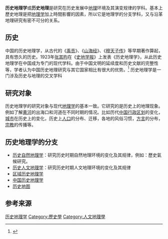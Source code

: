 '''历史地理学'''或'''历史地理'''是研究在历史发展中[[地理|地理]]环境及其演变规律的学科。基本上歷史地理是把[[地理学|地理学]]加上時間影響的因素，所以它是地理学的分支学科，又与沿革地理研究有密不可分的关系。

==历史==
中国的历史地理学，从古代的《[[禹贡|禹贡]]》、《[[山海经|山海经]]》、《[[穆天子传|穆天子传]]》等早期著作算起，具有悠久的历史。1923年[[张其昀|张其昀]]在《[[史地学报|史地学报]]》上发表《历史地理学》，从此历史地理学在中国成为专门的现代学科。由于中国文明的延续度和历史文献的完整性等，学者认为中国历史地理研究与其它国家相比有很大的优势。<ref>{{Cite web |url=http://www.xschina.org/show.php?id=7323 |title=葛剑雄：从历史地理看自然环境的变化 |accessdate=2009-02-12 |archive-date=2010-06-26 |archive-url=https://web.archive.org/web/20100626015609/http://xschina.org/show.php?id=7323 |dead-url=yes }}</ref>
历史地理学是一门涉及历史与地理的交叉学科

==研究对象==
历史地理学的研究对象与现代[[地理学|地理学]]的基本一致。它研究的是历史上的地理现象。例如了解[[黄河|黄河]]的出海口和河道在不同时期的情况。比如历代[[中国行政区划|中国行政区划]]的变化，[[城市|城市]]在历史上的变化，历史上[[人口|人口]]的分布、迁移，各地的风俗习惯，[[方言|方言]]的分布，[[宗教|宗教]]的传播等。

==历史地理学的分支==
*[[历史自然地理学|历史自然地理学]]：研究历史时期自然地理环境的变化及其规律，例如：歷史氣候研究。
*[[历史人文地理学|历史人文地理学]]：研究历史时期人文地理环境的变化及其规律
*[[区域历史地理学|区域历史地理学]]
*[[中国历史地理学|中国历史地理学]]
*[[历史地图|历史地图]]

==参考来源==
{{reflist}}

{{Human geography}}
{{Geography topics}}
{{Authority control}}
[[Category:历史地理学|]]
[[Category:歷史學|Category:歷史學]]
[[Category:人文地理學|Category:人文地理學]]